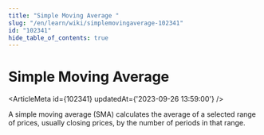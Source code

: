 ```yaml
---
title: "Simple Moving Average "
slug: "/en/learn/wiki/simplemovingaverage-102341"
id: "102341"
hide_table_of_contents: true
---
```



# Simple Moving Average 

<ArticleMeta id={102341} updatedAt={'2023-09-26 13:59:00'} />
<div className='border-solid border-b border-t-0 my-4 border-[var(--ifm-color-gray-300)]' />

A simple moving average (SMA) calculates the average of a selected range of prices, usually closing prices, by the number of periods in that range.
